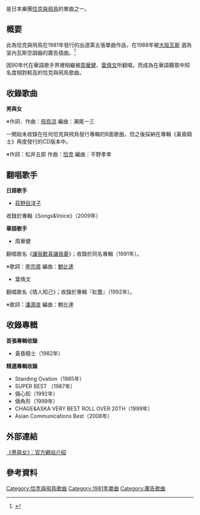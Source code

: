 {{Infobox Single
| Name           = 男與女
| Artist         = [[恰克與飛鳥|恰克與飛鳥]]
| Album          = 黃昏騎士
| A-side         = 男與女
| B-side         = 長雨過後
| Released       = 1981年10月25日
| Format         = 黑膠唱片
| Recorded       = 
| Genre          = [[J-POP|J-POP]] 
| Length         = 
| Label          = Warner Music Japan Inc
| Writer         = 
| Producer       = CHAGE&ASKA<br/>GO YAMAZATO
| Certification  = 
| Chart position = *週內最高排行第28名（[[Oricon公信榜|Oricon公信榜]]）
| Last single    = [[放浪人(TABIBITO)|放浪人(TABIBITO)]]<br/>（1981年）
| This single    = '''男與女'''<br/>（1981年）
| Next single    = [[熱切思念|熱切思念]]<br/>（1982年）
| Misc           = 
}}
{{sample box start|試聽}}
{{multi-listen start}}
{{multi-listen item|filename = otoko_to_onna_By_Chage&Aska.ogg |title="男與女"|description=[[恰克與飛鳥|恰克與飛鳥]]歌曲《男與女》副歌範例| format=[[Ogg|Ogg]]}}
{{multi-listen item<!-- 注释: |filename = MakeMeDelighted&MakeMeBlue_By_EmilChou.ogg --> |title="讓我歡喜讓我憂"|description=[[周華健|周華健]]翻唱中文版歌曲範例| format=[[Ogg|Ogg]]}}
{{multi-listen end}}
{{sample box end}}

{{nihongo|《'''男與女'''》|男と女}}是日本樂團[[恰克與飛鳥|恰克與飛鳥]]的單曲之一。

== 概要 ==
此為恰克與飛鳥在1981年發行的出道第五張單曲作品，在1988年被[http://www.osakagas.co.jp/index.html 大阪瓦斯] {{Wayback|url=http://www.osakagas.co.jp/index.html |date=20110304231127 }}選為室內瓦斯空調器的廣告插曲。<ref>{{Cite web |url= http://dome.ruru.ne.jp/tuplet/ca/song_db/tieup.html |title= 商業廣告曲目清單 |author= 杉本知子 |date=  |publisher=  |language= ja |accessdate= 2011-06-10 |quote=  |archive-url= https://web.archive.org/web/20090605210109/http://dome.ruru.ne.jp/tuplet/ca/song_db/tieup.html |archive-date= 2009-06-05 |dead-url= yes }}</ref>

因90年代在華語歌手界裡相繼被[[周華健|周華健]]、[[葉倩文|葉倩文]]所翻唱，而成為在華語聽眾中知名度相對較高的恰克與飛鳥歌曲。

== 收錄歌曲 ==
'''男與女'''

※作詞．作曲：[[飛鳥涼|飛鳥涼]] 編曲：瀨尾一三

'''{{nihongo|長雨過後|長い雨のあとに}}'''

一開始未收錄在任何恰克與飛鳥發行專輯的B面歌曲，但之後採納在專輯《黃昏騎士》再度發行的CD版本中。

※作詞：松井五郎 作曲：[[恰克|恰克]] 編曲：平野孝幸

== 翻唱歌手 ==
'''日語歌手'''
*[[荻野目洋子|荻野目洋子]]
收錄於專輯《Songs&Voice》（2009年）


'''華語歌手'''
*周華健
翻唱歌名《[[讓我歡喜讓我憂|讓我歡喜讓我憂]]》；收錄於同名專輯（1991年）。

※歌詞：[[李宗盛|李宗盛]] 編曲：[[鮑比達|鮑比達]]

*葉倩文
翻唱歌名《情人知己》；收錄於專輯『紅塵』（1992年）。

※歌詞：[[潘源良|潘源良]] 編曲：鮑比達

==收錄專輯==
'''首張專輯收錄'''
*黃昏騎士（1982年）

'''精選專輯收錄'''
*Standing Ovation（1985年）
*SUPER BEST （1987年）
*倆心知（1992年）
*倆角形（1999年）
*CHAGE&ASKA VERY BEST ROLL OVER 20TH（1999年）
*Asian Communications Best（2008年）

==外部連結==
{{ja}}[http://www.chage-aska.net/discography/item/L-1560 《男與女》：官方網站介紹] {{Wayback|url=http://www.chage-aska.net/discography/item/L-1560 |date=20120624014907 }}

== 參考資料 ==
{{reflist}}

{{恰克與飛鳥}}

{{DEFAULTSORT:Otoko to Onna}}
[[Category:恰克與飛鳥歌曲|Category:恰克與飛鳥歌曲]]
[[Category:1981年單曲|Category:1981年單曲]]
[[Category:廣告歌曲|Category:廣告歌曲]]
